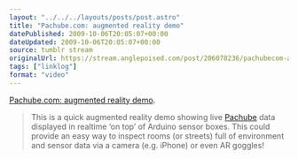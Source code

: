 ```yaml
---
layout: "../../../layouts/posts/post.astro"
title: "Pachube.com: augmented reality demo"
datePublished: 2009-10-06T20:05:07+00:00
dateUpdated: 2009-10-06T20:05:07+00:00
source: tumblr stream
originalUrl: https://stream.anglepoised.com/post/206078236/pachubecom-augmented-reality-demo-this-is-a
tags: ["linklog"]
format: "video"
---
```



<YouTube id="https://www.youtube.com/watch?v=sxr8oaRUq6k" />

[Pachube.com: augmented reality demo][1].

> This is a quick augmented reality demo showing live [Pachube][2] data displayed in realtime &lsquo;on top&rsquo; of Arduino sensor boxes. This could provide an easy way to inspect rooms (or streets) full of environment and sensor data via a camera (e.g. iPhone) or even AR goggles!

[1]: https://www.youtube.com/watch?v=sxr8oaRUq6k
[2]: http://www.pachube.com/
